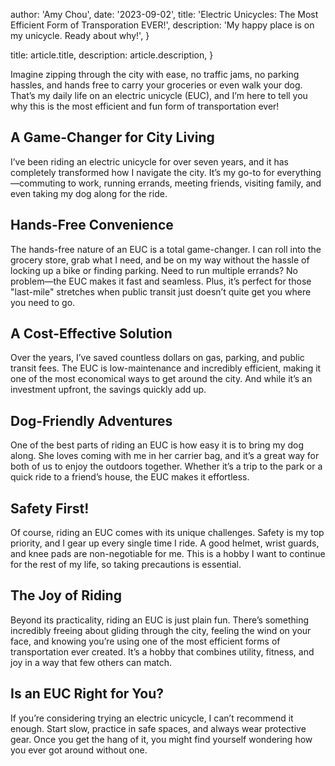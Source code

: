 
  author: 'Amy Chou',
  date: '2023-09-02',
  title: 'Electric Unicycles: The Most Efficient Form of Transporation EVER!',
  description:
    'My happy place is on my unicycle. Ready about why!',
}

  title: article.title,
  description: article.description,
}


Imagine zipping through the city with ease, no traffic jams, no parking hassles, and hands free to carry your groceries or even walk your dog. That’s my daily life on an electric unicycle (EUC), and I’m here to tell you why this is the most efficient and fun form of transportation ever!
<Image src={designSystem} alt="" />
## A Game-Changer for City Living
I’ve been riding an electric unicycle for over seven years, and it has completely transformed how I navigate the city. It’s my go-to for everything—commuting to work, running errands, meeting friends, visiting family, and even taking my dog along for the ride.
## Hands-Free Convenience
The hands-free nature of an EUC is a total game-changer. I can roll into the grocery store, grab what I need, and be on my way without the hassle of locking up a bike or finding parking. Need to run multiple errands? No problem—the EUC makes it fast and seamless. Plus, it’s perfect for those "last-mile" stretches when public transit just doesn’t quite get you where you need to go.
## A Cost-Effective Solution
Over the years, I’ve saved countless dollars on gas, parking, and public transit fees. The EUC is low-maintenance and incredibly efficient, making it one of the most economical ways to get around the city. And while it’s an investment upfront, the savings quickly add up.
## Dog-Friendly Adventures
One of the best parts of riding an EUC is how easy it is to bring my dog along. She loves coming with me in her carrier bag, and it’s a great way for both of us to enjoy the outdoors together. Whether it’s a trip to the park or a quick ride to a friend’s house, the EUC makes it effortless.
## Safety First!
Of course, riding an EUC comes with its unique challenges. Safety is my top priority, and I gear up every single time I ride. A good helmet, wrist guards, and knee pads are non-negotiable for me. This is a hobby I want to continue for the rest of my life, so taking precautions is essential.
## The Joy of Riding
Beyond its practicality, riding an EUC is just plain fun. There’s something incredibly freeing about gliding through the city, feeling the wind on your face, and knowing you’re using one of the most efficient forms of transportation ever created. It’s a hobby that combines utility, fitness, and joy in a way that few others can match.
## Is an EUC Right for You?
If you’re considering trying an electric unicycle, I can’t recommend it enough. Start slow, practice in safe spaces, and always wear protective gear. Once you get the hang of it, you might find yourself wondering how you ever got around without one.
